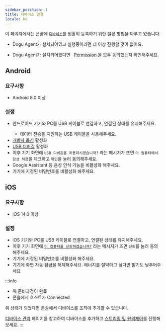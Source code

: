 ```yaml
---
sidebar_position: 1
title: 디바이스 연결
locale: ko
---
```



이 페이지에서는 콘솔에 [`디바이스`](/device-farm#device)를 원활히 등록하기 위한 설정 방법을 다루고 있습니다.

<Tabs  defaultValue="android">
  <TabItem value="windows" label="Windows" default>
    <ul><li> Dogu Agent가 설치되어있고 실행중이라면 더 이상 진행할 것이 없어요.</li></ul>
  </TabItem>
  <TabItem value="macos" label="macOS">
    <ul><li> Dogu Agent가 설치되어있다면 &nbsp;
                    <a href="../host/get-started#troubleshoot">
                  Permission
                </a>
    을 모두 동의했는지 확인해주세요.</li></ul>
  </TabItem>
  <TabItem value="android" label="Android">
  <h2>Android</h2>
  <h3>요구사항</h3>
  <ul>
  <li>Android 8.0 이상</li>
  </ul>
  <h3>설정</h3>
  <ul>
  <li>안드로이드 기기와 PC를 USB 케이블로 연결하고, 연결된 상태를 유지해주세요.</li>
    <ul>
      <li>데이터 전송을 지원하는 USB 케이블을 사용해주세요.</li>
    </ul>
  <li><a href="https://developer.android.com/studio/debug/dev-options">개발자 옵션</a> 활성화</li>
  <li><a href="https://developer.android.com/studio/run/device#setting-up">USB 디버깅</a> 활성화</li>
  <li>이후 기기 화면에 <code>USB 디버깅을 허용하시겠습니까?</code> 라는 메시지가 뜨면 <code>이 컴퓨터에서 항상 허용</code>을 체크하고 <code>확인</code>을 눌러 동의해주세요.</li>
  <li>Google Assistant 등 음성 인식 기능을 비활성화 해주세요.</li>
  <li>기기에 지정된 비밀번호를 비활성화 해주세요.</li>
  </ul>

  </TabItem>
  <TabItem value="ios" label="iOS">
  <h2>iOS</h2>
  <h3>요구사항</h3>
  <ul>
    <li>iOS 14.0 이상</li>
  </ul>
  <h3>설정</h3>
  <ul>
  <li>iOS 기기와 PC를 USB 케이블로 연결하고, 연결된 상태를 유지해주세요.</li>
  <li>이후 기기 화면에 <code><a href="https://support.apple.com/ko-kr/HT202778">이 컴퓨터를 신뢰하겠습니까?</a></code> 라는 메시지가 뜨면 <code>신뢰</code>를 눌러 동의해주세요.</li>
  <li>기기에 지정된 비밀번호를 비활성화 해주세요.</li>
  <li>기기에 화면 자동 잠금을 해제해주세요. 에너지를 절약하고 싶다면 밝기도 낮추어주세요</li>
  </ul>
  </TabItem>
</Tabs>

:::info

- 위 준비과정이 완료
- 콘솔에서 호스트가 Connected

위 상태가 되었다면 콘솔에서 디바이스를 조직에 추가할 수 있습니다.

[디바이스 관리](/management/organization/device/device-management) 페이지를 참고하여 디바이스를 추가하고 [스트리밍 및 원격제어](streaming-and-remote-control)를 진행해보세요.
:::
